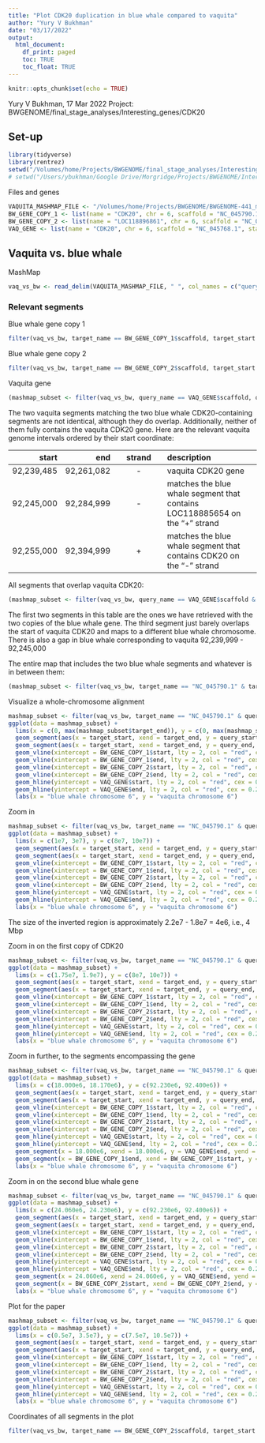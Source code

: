 ```yaml
---
title: "Plot CDK20 duplication in blue whale compared to vaquita"
author: "Yury V Bukhman"
date: "03/17/2022"
output:
  html_document:
    df_print: paged
    toc: TRUE
    toc_float: TRUE
---
```


```r
knitr::opts_chunk$set(echo = TRUE)
```

Yury V Bukhman, 17 Mar 2022
Project: BWGENOME/final_stage_analyses/Interesting_genes/CDK20

## Set-up
```r
library(tidyverse)
library(rentrez)
setwd("/Volumes/home/Projects/BWGENOME/final_stage_analyses/Interesting_genes/CDK20")
# setwd("/Users/ybukhman/Google Drive/Morgridge/Projects/BWGENOME/Interesting_genes/CDK20")
```

Files and genes
```r
VAQUITA_MASHMAP_FILE <- "/Volumes/home/Projects/BWGENOME/BWGENOME-441_mashmap_2/vaquita_vs_blue_whale/vaquita_vs_blue_whale_mashmap_output.txt"
BW_GENE_COPY_1 <- list(name = "CDK20", chr = 6, scaffold = "NC_045790.1", start = 18030561, end = 18034499, strand = "-")
BW_GENE_COPY_2 <- list(name = "LOC118896861", chr = 6, scaffold = "NC_045790.1", start = 24150646, end = 24159437, strand = "+")
VAQ_GENE <- list(name = "CDK20", chr = 6, scaffold = "NC_045768.1", start = 92239485, end = 92261082, strand = "-")
```

## Vaquita vs. blue whale
MashMap
```r
vaq_vs_bw <- read_delim(VAQUITA_MASHMAP_FILE, " ", col_names = c("query_name", "query_length", "query_start", "query_end", "strand", "target_name", "target_length", "target_start", "target_end", "identity"))
```
### Relevant segments
Blue whale gene copy 1
```r
filter(vaq_vs_bw, target_name == BW_GENE_COPY_1$scaffold, target_start <= BW_GENE_COPY_1$start, target_end >= BW_GENE_COPY_1$end)
```
Blue whale gene copy 2
```r
filter(vaq_vs_bw, target_name == BW_GENE_COPY_2$scaffold, target_start <= BW_GENE_COPY_2$start, target_end >= BW_GENE_COPY_2$end)
```
Vaquita gene
```r
(mashmap_subset <- filter(vaq_vs_bw, query_name == VAQ_GENE$scaffold, query_start <= VAQ_GENE$start, query_end >= VAQ_GENE$end))
```
The two vaquita segments matching the two blue whale CDK20-containing segments are not identical, although they do overlap. Additionally, neither of them fully contains the vaquita CDK20 gene. Here are the relevant vaquita genome intervals ordered by their start coordinate:

|start|end|strand|description|
|----:|--:|:----:|:----------|
|92,239,485|92,261,082|-|vaquita CDK20 gene|
|92,245,000|92,284,999|-|matches the blue whale segment that contains LOC118885654 on the "+" strand|
|92,255,000|92,394,999|+|matches the blue whale segment that contains CDK20 on the "-" strand

All segments that overlap vaquita CDK20:
```r
(mashmap_subset <- filter(vaq_vs_bw, query_name == VAQ_GENE$scaffold & query_start <= VAQ_GENE$end & query_end >= VAQ_GENE$start))
```
The first two segments in this table are the ones we have retrieved with the two copies of the blue whale gene. The third segment just barely overlaps the start of vaquita CDK20 and maps to a different blue whale chromosome. There is also a gap in blue whale corresponding to vaquita 92,239,999 - 92,245,000

The entire map that includes the two blue whale segments and whatever is in between them:
```r
(mashmap_subset <- filter(vaq_vs_bw, target_name == "NC_045790.1" & target_end > 18030411 & target_start < 24166715) %>% arrange(target_start))
```
Visualize a whole-chromosome alignment
```r
mashmap_subset <- filter(vaq_vs_bw, target_name == "NC_045790.1" & query_name == "NC_045768.1")
ggplot(data = mashmap_subset) + 
  lims(x = c(0, max(mashmap_subset$target_end)), y = c(0, max(mashmap_subset$query_end))) +
  geom_segment(aes(x = target_start, xend = target_end, y = query_start, yend = query_end), data = filter(mashmap_subset, strand == "+")) + 
  geom_segment(aes(x = target_start, xend = target_end, y = query_end, yend = query_start), data = filter(mashmap_subset, strand == "-")) +
  geom_vline(xintercept = BW_GENE_COPY_1$start, lty = 2, col = "red", cex = 0.2) +
  geom_vline(xintercept = BW_GENE_COPY_1$end, lty = 2, col = "red", cex = 0.2) +
  geom_vline(xintercept = BW_GENE_COPY_2$start, lty = 2, col = "red", cex = 0.2) +
  geom_vline(xintercept = BW_GENE_COPY_2$end, lty = 2, col = "red", cex = 0.2) +
  geom_hline(yintercept = VAQ_GENE$start, lty = 2, col = "red", cex = 0.2) +
  geom_hline(yintercept = VAQ_GENE$end, lty = 2, col = "red", cex = 0.2) +
  labs(x = "blue whale chromosome 6", y = "vaquita chromosome 6")
```

Zoom in
```r
mashmap_subset <- filter(vaq_vs_bw, target_name == "NC_045790.1" & query_name == "NC_045768.1")
ggplot(data = mashmap_subset) + 
  lims(x = c(1e7, 3e7), y = c(8e7, 10e7)) +
  geom_segment(aes(x = target_start, xend = target_end, y = query_start, yend = query_end), data = filter(mashmap_subset, strand == "+")) + 
  geom_segment(aes(x = target_start, xend = target_end, y = query_end, yend = query_start), data = filter(mashmap_subset, strand == "-")) +
  geom_vline(xintercept = BW_GENE_COPY_1$start, lty = 2, col = "red", cex = 0.2) +
  geom_vline(xintercept = BW_GENE_COPY_1$end, lty = 2, col = "red", cex = 0.2) +
  geom_vline(xintercept = BW_GENE_COPY_2$start, lty = 2, col = "red", cex = 0.2) +
  geom_vline(xintercept = BW_GENE_COPY_2$end, lty = 2, col = "red", cex = 0.2) +
  geom_hline(yintercept = VAQ_GENE$start, lty = 2, col = "red", cex = 0.2) +
  geom_hline(yintercept = VAQ_GENE$end, lty = 2, col = "red", cex = 0.2) +
  labs(x = "blue whale chromosome 6", y = "vaquita chromosome 6")
```
The size of the inverted region is approximately 2.2e7 - 1.8e7 = 4e6, i.e., 4 Mbp

Zoom in on the first copy of CDK20
```r
mashmap_subset <- filter(vaq_vs_bw, target_name == "NC_045790.1" & query_name == "NC_045768.1")
ggplot(data = mashmap_subset) + 
  lims(x = c(1.75e7, 1.9e7), y = c(8e7, 10e7)) +
  geom_segment(aes(x = target_start, xend = target_end, y = query_start, yend = query_end), data = filter(mashmap_subset, strand == "+")) + 
  geom_segment(aes(x = target_start, xend = target_end, y = query_end, yend = query_start), data = filter(mashmap_subset, strand == "-")) +
  geom_vline(xintercept = BW_GENE_COPY_1$start, lty = 2, col = "red", cex = 0.2) +
  geom_vline(xintercept = BW_GENE_COPY_1$end, lty = 2, col = "red", cex = 0.2) +
  geom_vline(xintercept = BW_GENE_COPY_2$start, lty = 2, col = "red", cex = 0.2) +
  geom_vline(xintercept = BW_GENE_COPY_2$end, lty = 2, col = "red", cex = 0.2) +
  geom_hline(yintercept = VAQ_GENE$start, lty = 2, col = "red", cex = 0.2) +
  geom_hline(yintercept = VAQ_GENE$end, lty = 2, col = "red", cex = 0.2) +
  labs(x = "blue whale chromosome 6", y = "vaquita chromosome 6")
```
Zoom in further, to the segments encompassing the gene
```r
mashmap_subset <- filter(vaq_vs_bw, target_name == "NC_045790.1" & query_name == "NC_045768.1")
ggplot(data = mashmap_subset) + 
  lims(x = c(18.000e6, 18.170e6), y = c(92.230e6, 92.400e6)) +
  geom_segment(aes(x = target_start, xend = target_end, y = query_start, yend = query_end), data = filter(mashmap_subset, strand == "+")) + 
  geom_segment(aes(x = target_start, xend = target_end, y = query_end, yend = query_start), data = filter(mashmap_subset, strand == "-")) +
  geom_vline(xintercept = BW_GENE_COPY_1$start, lty = 2, col = "red", cex = 0.2) +
  geom_vline(xintercept = BW_GENE_COPY_1$end, lty = 2, col = "red", cex = 0.2) +
  geom_vline(xintercept = BW_GENE_COPY_2$start, lty = 2, col = "red", cex = 0.2) +
  geom_vline(xintercept = BW_GENE_COPY_2$end, lty = 2, col = "red", cex = 0.2) +
  geom_hline(yintercept = VAQ_GENE$start, lty = 2, col = "red", cex = 0.2) +
  geom_hline(yintercept = VAQ_GENE$end, lty = 2, col = "red", cex = 0.2) +
  geom_segment(x = 18.000e6, xend = 18.000e6, y = VAQ_GENE$end, yend = VAQ_GENE$start, arrow = arrow(type = "closed", length = unit(0.07, "inches"), angle = 20), color = "red", lwd = 2) +
  geom_segment(x = BW_GENE_COPY_1$end, xend = BW_GENE_COPY_1$start, y = 92.230e6, yend = 92.230e6, arrow = arrow(type = "closed", length = unit(0.05, "inches"), angle = 20), color = "red", lwd = 2) +
  labs(x = "blue whale chromosome 6", y = "vaquita chromosome 6")
```
Zoom in on the second blue whale gene
```r
mashmap_subset <- filter(vaq_vs_bw, target_name == "NC_045790.1" & query_name == "NC_045768.1")
ggplot(data = mashmap_subset) + 
  lims(x = c(24.060e6, 24.230e6), y = c(92.230e6, 92.400e6)) +
  geom_segment(aes(x = target_start, xend = target_end, y = query_start, yend = query_end), data = filter(mashmap_subset, strand == "+")) + 
  geom_segment(aes(x = target_start, xend = target_end, y = query_end, yend = query_start), data = filter(mashmap_subset, strand == "-")) +
  geom_vline(xintercept = BW_GENE_COPY_1$start, lty = 2, col = "red", cex = 0.2) +
  geom_vline(xintercept = BW_GENE_COPY_1$end, lty = 2, col = "red", cex = 0.2) +
  geom_vline(xintercept = BW_GENE_COPY_2$start, lty = 2, col = "red", cex = 0.2) +
  geom_vline(xintercept = BW_GENE_COPY_2$end, lty = 2, col = "red", cex = 0.2) +
  geom_hline(yintercept = VAQ_GENE$start, lty = 2, col = "red", cex = 0.2) +
  geom_hline(yintercept = VAQ_GENE$end, lty = 2, col = "red", cex = 0.2) +
  geom_segment(x = 24.060e6, xend = 24.060e6, y = VAQ_GENE$end, yend = VAQ_GENE$start, arrow = arrow(type = "closed", length = unit(0.07, "inches"), angle = 20), color = "red", lwd = 2) +
  geom_segment(x = BW_GENE_COPY_2$start, xend = BW_GENE_COPY_2$end, y = 92.230e6, yend = 92.230e6, arrow = arrow(type = "closed", length = unit(0.05, "inches"), angle = 20), color = "red", lwd = 2) +
  labs(x = "blue whale chromosome 6", y = "vaquita chromosome 6")
```
Plot for the paper
```r
mashmap_subset <- filter(vaq_vs_bw, target_name == "NC_045790.1" & query_name == "NC_045768.1")
ggplot(data = mashmap_subset) + 
  lims(x = c(0.5e7, 3.5e7), y = c(7.5e7, 10.5e7)) +
  geom_segment(aes(x = target_start, xend = target_end, y = query_start, yend = query_end), data = filter(mashmap_subset, strand == "+")) + 
  geom_segment(aes(x = target_start, xend = target_end, y = query_end, yend = query_start), data = filter(mashmap_subset, strand == "-")) +
  geom_vline(xintercept = BW_GENE_COPY_1$start, lty = 2, col = "red", cex = 0.2) +
  geom_vline(xintercept = BW_GENE_COPY_1$end, lty = 2, col = "red", cex = 0.2) +
  geom_vline(xintercept = BW_GENE_COPY_2$start, lty = 2, col = "red", cex = 0.2) +
  geom_vline(xintercept = BW_GENE_COPY_2$end, lty = 2, col = "red", cex = 0.2) +
  geom_hline(yintercept = VAQ_GENE$start, lty = 2, col = "red", cex = 0.2) +
  geom_hline(yintercept = VAQ_GENE$end, lty = 2, col = "red", cex = 0.2) +
  labs(x = "blue whale chromosome 6", y = "vaquita chromosome 6")
```

Coordinates of all segments in the plot 
```r
filter(vaq_vs_bw, target_name == BW_GENE_COPY_2$scaffold, target_start >= 5e6, target_end <= 35e6) %>% write_csv(file = "rearrangement_area_MashMap.csv")
```


